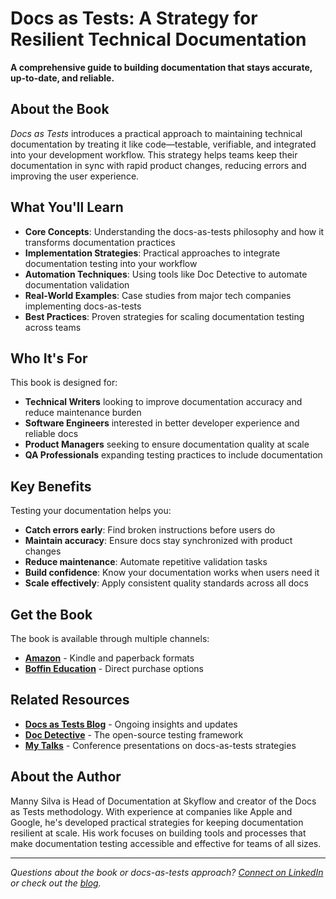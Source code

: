 # Docs as Tests: A Strategy for Resilient Technical Documentation

**A comprehensive guide to building documentation that stays accurate, up-to-date, and reliable.**

## About the Book

*Docs as Tests* introduces a practical approach to maintaining technical documentation by treating it like code—testable, verifiable, and integrated into your development workflow. This strategy helps teams keep their documentation in sync with rapid product changes, reducing errors and improving the user experience.

## What You'll Learn

- **Core Concepts**: Understanding the docs-as-tests philosophy and how it transforms documentation practices
- **Implementation Strategies**: Practical approaches to integrate documentation testing into your workflow
- **Automation Techniques**: Using tools like Doc Detective to automate documentation validation
- **Real-World Examples**: Case studies from major tech companies implementing docs-as-tests
- **Best Practices**: Proven strategies for scaling documentation testing across teams

## Who It's For

This book is designed for:

- **Technical Writers** looking to improve documentation accuracy and reduce maintenance burden
- **Software Engineers** interested in better developer experience and reliable docs
- **Product Managers** seeking to ensure documentation quality at scale
- **QA Professionals** expanding testing practices to include documentation

## Key Benefits

Testing your documentation helps you:

- **Catch errors early**: Find broken instructions before users do
- **Maintain accuracy**: Ensure docs stay synchronized with product changes
- **Reduce maintenance**: Automate repetitive validation tasks
- **Build confidence**: Know your documentation works when users need it
- **Scale effectively**: Apply consistent quality standards across all docs

## Get the Book

The book is available through multiple channels:

- [**Amazon**](https://www.amazon.com/Docs-Tests-Resilient-Technical-Documentation-ebook/dp/B0F1H97QSL) - Kindle and paperback formats
- [**Boffin Education**](https://boffin.education/docs-as-tests/) - Direct purchase options

## Related Resources

- **[Docs as Tests Blog](https://www.docsastests.com)** - Ongoing insights and updates
- **[Doc Detective](https://doc-detective.com)** - The open-source testing framework
- **[My Talks](/talks)** - Conference presentations on docs-as-tests strategies

## About the Author

Manny Silva is Head of Documentation at Skyflow and creator of the Docs as Tests methodology. With experience at companies like Apple and Google, he's developed practical strategies for keeping documentation resilient at scale. His work focuses on building tools and processes that make documentation testing accessible and effective for teams of all sizes.

---

*Questions about the book or docs-as-tests approach? [Connect on LinkedIn](https://www.linkedin.com/in/manuelrbsilva) or check out the [blog](https://www.docsastests.com).*
